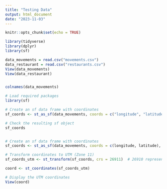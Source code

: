```yaml
---
title: "Testing Data"
output: html_document
date: "2023-11-03"
---
```


```r
knitr::opts_chunk$set(echo = TRUE)
```

```r
library(tidyverse)
library(dplyr)
library(sf)

data_movements = read.csv("movements.csv")
data_restaurant = read.csv("restaurants.csv")
View(data_movements)
View(data_restaurant)


colnames(data_movements)

# Load required packages
library(sf)

# Create an sf data frame with coordinates
sf_coords <- st_as_sf(data_movements, coords = c("longitude", "latitude"), crs = 4326)

# Check the resulting sf object
sf_coords


# Create an sf data frame with coordinates
sf_coords <- st_as_sf(data_movements, coords = c(longitude, latitude), crs = 4326)

# Transform coordinates to UTM (Zone 11)
sf_coords_utm <- st_transform(sf_coords, crs = 26911)  # 26910 represents UTM Zone 10

coord <- st_coordinates(sf_coords_utm)

# Display the UTM coordinates
View(coord)
```
